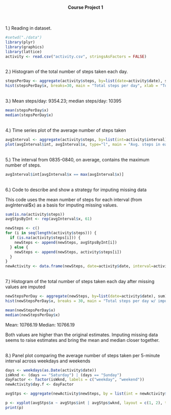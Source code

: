 <br><center>**Course Project 1**</center>
<br> <br>
1.) Reading in dataset.

```r
#setwd("./data")
library(plyr)
library(graphics)
library(lattice)
activity <- read.csv("activity.csv", stringsAsFactors = FALSE)
```

<br/>
2.) Histogram of the total number of steps taken each day.

```r
stepsPerDay <- aggregate(activity$steps, by=list(date=activity$date), sum, na.rm=TRUE)
hist(stepsPerDay$x, breaks=30, main = "Total steps per day", xlab = "Total steps")
```

<br/>
3.) Mean steps/day: 9354.23; median steps/day: 10395

```r
mean(stepsPerDay$x)
median(stepsPerDay$x)
```

<br/>
4.) Time series plot of the average number of steps taken

```r
avgInterval <- aggregate(activity$steps, by=list(int=activity$interval), mean, na.rm=TRUE)
plot(avgInterval$int, avgInterval$x, type="l", main = "Avg. steps in each five-minute interval", xlab = "Interval", ylab = "Avg. steps")
```

<br/>
5.) The interval from 0835-0840, on average, contains the maximum number of steps.

```r
avgInterval$int[avgInterval$x == max(avgInterval$x)]
```

<br/>
6.) Code to describe and show a strategy for imputing missing data

This code uses the mean number of steps for each interval (from avgInterval$x) as a basis for imputing missing values.

```r
sum(is.na(activity$steps))
avgStpsByInt <- rep(avgInterval$x, 61)

newSteps <- c()
for (i in seq(length(activity$steps))) {
  if (is.na(activity$steps[i])) {
    newSteps <- append(newSteps, avgStpsByInt[i])
  } else {
    newSteps <- append(newSteps, activity$steps[i])
  }
}
newActivity <- data.frame(newSteps, date=activity$date, interval=activity$interval)
```

<br/>
7.) Histogram of the total number of steps taken each day after missing values are imputed

```r
newStepsPerDay <- aggregate(newSteps, by=list(date=activity$date), sum)
hist(newStepsPerDay$x, breaks = 30, main = "Total steps per day w/ imputed values", xlab = "Total steps")
```

```r
mean(newStepsPerDay$x)
median(newStepsPerDay$x)
```
Mean: 10766.19
Median: 10766.19

Both values are higher than the original estimates. Imputing missing data seems to raise estimates and bring the mean and median closer together.


<br/>
8.) Panel plot comparing the average number of steps taken per 5-minute interval across weekdays and weekends

```r
days <- weekdays(as.Date(activity$date))
isWknd <- (days == "Saturday") | (days == "Sunday")
dayFactor <- factor(isWknd, labels = c("weekday", "weekend"))
newActivity$day.f <- dayFactor

avgStps <- aggregate(newActivity$newSteps, by = list(int = newActivity$interval, wknd = newActivity$day.f), FUN = mean)

p <- xyplot(avgStps$x ~ avgStps$int | avgStps$wknd, layout = c(1, 2), type = "l", main = "Avg. steps by interval", xlab = "Interval", ylab = "Avg. steps")
print(p)
```
